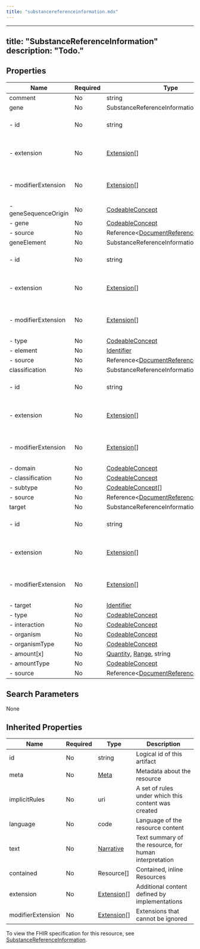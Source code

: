```yaml
---
title: "substancereferenceinformation.mdx"
---
```


---
title: "SubstanceReferenceInformation"
description: "Todo."
---

## Properties

| Name                 | Required | Type                                                                                                   | Description                                            |
| -------------------- | -------- | ------------------------------------------------------------------------------------------------------ | ------------------------------------------------------ |
| comment              | No       | string                                                                                                 | Todo                                                   |
| gene                 | No       | SubstanceReferenceInformationGene                                                                      | Todo                                                   |
| - id                 | No       | string                                                                                                 | Unique id for inter-element referencing                |
| - extension          | No       | [Extension](/medical-api/fhir/data-types/extension)[]                                                  | Additional content defined by implementations          |
| - modifierExtension  | No       | [Extension](/medical-api/fhir/data-types/extension)[]                                                  | Extensions that cannot be ignored even if unrecognized |
| - geneSequenceOrigin | No       | [CodeableConcept](/medical-api/fhir/data-types/codeableconcept)                                        | Todo                                                   |
| - gene               | No       | [CodeableConcept](/medical-api/fhir/data-types/codeableconcept)                                        | Todo                                                   |
| - source             | No       | Reference&lt;[DocumentReference](/medical-api/fhir/resources/documentreference)&gt;[]                  | Todo                                                   |
| geneElement          | No       | SubstanceReferenceInformationGeneElement                                                               | Todo                                                   |
| - id                 | No       | string                                                                                                 | Unique id for inter-element referencing                |
| - extension          | No       | [Extension](/medical-api/fhir/data-types/extension)[]                                                  | Additional content defined by implementations          |
| - modifierExtension  | No       | [Extension](/medical-api/fhir/data-types/extension)[]                                                  | Extensions that cannot be ignored even if unrecognized |
| - type               | No       | [CodeableConcept](/medical-api/fhir/data-types/codeableconcept)                                        | Todo                                                   |
| - element            | No       | [Identifier](/medical-api/fhir/data-types/identifier)                                                  | Todo                                                   |
| - source             | No       | Reference&lt;[DocumentReference](/medical-api/fhir/resources/documentreference)&gt;[]                  | Todo                                                   |
| classification       | No       | SubstanceReferenceInformationClassification                                                            | Todo                                                   |
| - id                 | No       | string                                                                                                 | Unique id for inter-element referencing                |
| - extension          | No       | [Extension](/medical-api/fhir/data-types/extension)[]                                                  | Additional content defined by implementations          |
| - modifierExtension  | No       | [Extension](/medical-api/fhir/data-types/extension)[]                                                  | Extensions that cannot be ignored even if unrecognized |
| - domain             | No       | [CodeableConcept](/medical-api/fhir/data-types/codeableconcept)                                        | Todo                                                   |
| - classification     | No       | [CodeableConcept](/medical-api/fhir/data-types/codeableconcept)                                        | Todo                                                   |
| - subtype            | No       | [CodeableConcept](/medical-api/fhir/data-types/codeableconcept)[]                                      | Todo                                                   |
| - source             | No       | Reference&lt;[DocumentReference](/medical-api/fhir/resources/documentreference)&gt;[]                  | Todo                                                   |
| target               | No       | SubstanceReferenceInformationTarget                                                                    | Todo                                                   |
| - id                 | No       | string                                                                                                 | Unique id for inter-element referencing                |
| - extension          | No       | [Extension](/medical-api/fhir/data-types/extension)[]                                                  | Additional content defined by implementations          |
| - modifierExtension  | No       | [Extension](/medical-api/fhir/data-types/extension)[]                                                  | Extensions that cannot be ignored even if unrecognized |
| - target             | No       | [Identifier](/medical-api/fhir/data-types/identifier)                                                  | Todo                                                   |
| - type               | No       | [CodeableConcept](/medical-api/fhir/data-types/codeableconcept)                                        | Todo                                                   |
| - interaction        | No       | [CodeableConcept](/medical-api/fhir/data-types/codeableconcept)                                        | Todo                                                   |
| - organism           | No       | [CodeableConcept](/medical-api/fhir/data-types/codeableconcept)                                        | Todo                                                   |
| - organismType       | No       | [CodeableConcept](/medical-api/fhir/data-types/codeableconcept)                                        | Todo                                                   |
| - amount[x]          | No       | [Quantity](/medical-api/fhir/data-types/quantity), [Range](/medical-api/fhir/data-types/range), string | Todo                                                   |
| - amountType         | No       | [CodeableConcept](/medical-api/fhir/data-types/codeableconcept)                                        | Todo                                                   |
| - source             | No       | Reference&lt;[DocumentReference](/medical-api/fhir/resources/documentreference)&gt;[]                  | Todo                                                   |

## Search Parameters

None

## Inherited Properties

| Name              | Required | Type                                                  | Description                                            |
| ----------------- | -------- | ----------------------------------------------------- | ------------------------------------------------------ |
| id                | No       | string                                                | Logical id of this artifact                            |
| meta              | No       | [Meta](/medical-api/fhir/data-types/meta)             | Metadata about the resource                            |
| implicitRules     | No       | uri                                                   | A set of rules under which this content was created    |
| language          | No       | code                                                  | Language of the resource content                       |
| text              | No       | [Narrative](/medical-api/fhir/data-types/narrative)   | Text summary of the resource, for human interpretation |
| contained         | No       | Resource[]                                            | Contained, inline Resources                            |
| extension         | No       | [Extension](/medical-api/fhir/data-types/extension)[] | Additional content defined by implementations          |
| modifierExtension | No       | [Extension](/medical-api/fhir/data-types/extension)[] | Extensions that cannot be ignored                      |

To view the FHIR specification for this resource, see [SubstanceReferenceInformation](https://www.hl7.org/fhir/StructureDefinition/SubstanceReferenceInformation).
